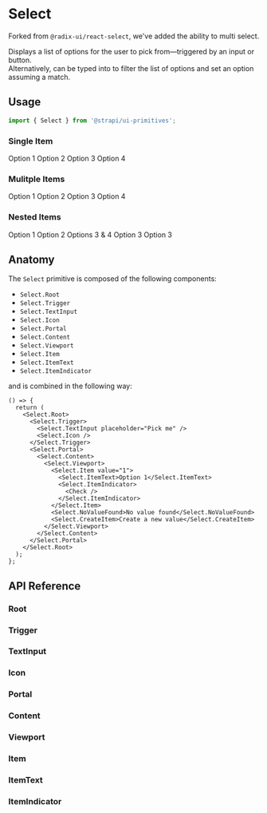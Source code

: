 

<Meta title="Design System/Primitives/Select" component={Select.Root} />

# Select

Forked from `@radix-ui/react-select`, we've added the ability to multi select.

Displays a list of options for the user to pick from—triggered by an input or button. <br />
Alternatively, can be typed into to filter the list of options and set an option assuming a match.

## Usage

```ts
import { Select } from '@strapi/ui-primitives';
```

### Single Item

<Canvas>
  <Story name="Single Item">
    <Select.Root>
      <Select.Trigger>
        <Select.Value placeholder="Select an option..." />
        <Select.Icon />
      </Select.Trigger>
      <Select.Portal>
        <Select.Content position="popper" sideOffset={4}>
          <Select.Viewport>
            <Select.Item value="1">
              <Select.ItemText>Option 1</Select.ItemText>
              <Select.ItemIndicator>
                <Check />
              </Select.ItemIndicator>
            </Select.Item>
            <Select.Item value="2">
              <Select.ItemText>Option 2</Select.ItemText>
              <Select.ItemIndicator>
                <Check />
              </Select.ItemIndicator>
            </Select.Item>
            <Select.Item value="3">
              <Select.ItemText>Option 3</Select.ItemText>
              <Select.ItemIndicator>
                <Check />
              </Select.ItemIndicator>
            </Select.Item>
            <Select.Item value="4">
              <Select.ItemText>Option 4</Select.ItemText>
              <Select.ItemIndicator>
                <Check />
              </Select.ItemIndicator>
            </Select.Item>
          </Select.Viewport>
        </Select.Content>
      </Select.Portal>
    </Select.Root>
  </Story>
</Canvas>

### Mulitple Items

<Canvas>
  <Story name="Multiple Items">
    <Select.Root multi>
      <Select.Trigger>
        <Select.Value placeholder="Select an option..." />
        <Select.Icon />
      </Select.Trigger>
      <Select.Portal>
        <Select.Content position="popper" sideOffset={4}>
          <Select.Viewport>
            <Select.Item value="1">
              <Select.ItemText>Option 1</Select.ItemText>
              <Select.ItemIndicator>
                <Check />
              </Select.ItemIndicator>
            </Select.Item>
            <Select.Item value="2">
              <Select.ItemText>Option 2</Select.ItemText>
              <Select.ItemIndicator>
                <Check />
              </Select.ItemIndicator>
            </Select.Item>
            <Select.Item value="3">
              <Select.ItemText>Option 3</Select.ItemText>
              <Select.ItemIndicator>
                <Check />
              </Select.ItemIndicator>
            </Select.Item>
            <Select.Item value="4">
              <Select.ItemText>Option 4</Select.ItemText>
              <Select.ItemIndicator>
                <Check />
              </Select.ItemIndicator>
            </Select.Item>
          </Select.Viewport>
        </Select.Content>
      </Select.Portal>
    </Select.Root>
  </Story>
</Canvas>

### Nested Items

<Canvas>
  <Story name="Nested Items">
    <Select.Root multi>
      <Select.Trigger>
        <Select.Value placeholder="Select an option..." />
        <Select.Icon />
      </Select.Trigger>
      <Select.Portal>
        <Select.Content position="popper" sideOffset={4}>
          <Select.Viewport>
            <Select.Item value="1">
              <Select.ItemText>Option 1</Select.ItemText>
              <Select.ItemIndicator>
                <Check />
              </Select.ItemIndicator>
            </Select.Item>
            <Select.Item value="2">
              <Select.ItemText>Option 2</Select.ItemText>
              <Select.ItemIndicator>
                <Check />
              </Select.ItemIndicator>
            </Select.Item>
            <Select.Group>
              <Select.Label>Options 3 & 4</Select.Label>
              <Select.Item value="3">
                <Select.ItemText>Option 3</Select.ItemText>
                <Select.ItemIndicator>
                  <Check />
                </Select.ItemIndicator>
              </Select.Item>
              <Select.Item value="4">
                <Select.ItemText>Option 3</Select.ItemText>
                <Select.ItemIndicator>
                  <Check />
                </Select.ItemIndicator>
              </Select.Item>
            </Select.Group>
          </Select.Viewport>
        </Select.Content>
      </Select.Portal>
    </Select.Root>
  </Story>
</Canvas>

## Anatomy

The `Select` primitive is composed of the following components:

- `Select.Root`
- `Select.Trigger`
- `Select.TextInput`
- `Select.Icon`
- `Select.Portal`
- `Select.Content`
- `Select.Viewport`
- `Select.Item`
- `Select.ItemText`
- `Select.ItemIndicator`

and is combined in the following way:

```tsx
() => {
  return (
    <Select.Root>
      <Select.Trigger>
        <Select.TextInput placeholder="Pick me" />
        <Select.Icon />
      </Select.Trigger>
      <Select.Portal>
        <Select.Content>
          <Select.Viewport>
            <Select.Item value="1">
              <Select.ItemText>Option 1</Select.ItemText>
              <Select.ItemIndicator>
                <Check />
              </Select.ItemIndicator>
            </Select.Item>
            <Select.NoValueFound>No value found</Select.NoValueFound>
            <Select.CreateItem>Create a new value</Select.CreateItem>
          </Select.Viewport>
        </Select.Content>
      </Select.Portal>
    </Select.Root>
  );
};
```

## API Reference

### Root

<ArgsTable of={Select.Root} />

### Trigger

<ArgsTable of={Select.Trigger} />

### TextInput

<ArgsTable of={Select.TextInput} />

### Icon

<ArgsTable of={Select.Icon} />

### Portal

<ArgsTable of={Select.Portal} />

### Content

<ArgsTable of={Select.Content} />

### Viewport

<ArgsTable of={Select.Viewport} />

### Item

<ArgsTable of={Select.Item} />

### ItemText

<ArgsTable of={Select.ItemText} />

### ItemIndicator

<ArgsTable of={Select.ItemIndicator} />
